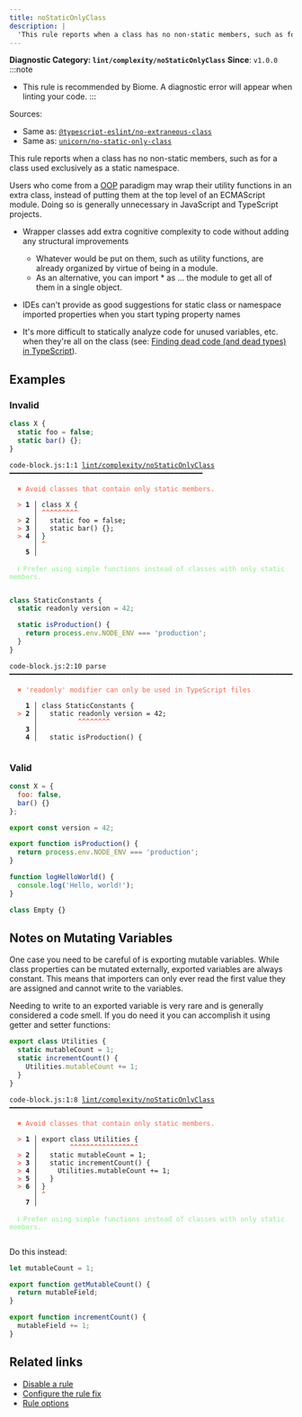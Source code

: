 ```yaml
---
title: noStaticOnlyClass
description: |
  'This rule reports when a class has no non-static members, such as for a class used exclusively as a static namespace.'
---
```


**Diagnostic Category: `lint/complexity/noStaticOnlyClass`**
<Tabs>
<TabItem label="JavaScript (and super languages)" icon="seti:javascript">
**Since**: `v1.0.0`
:::note
- This rule is recommended by Biome. A diagnostic error will appear when linting your code.
:::

Sources: 
- Same as: <a href="https://typescript-eslint.io/rules/no-extraneous-class" target="_blank"><code>@typescript-eslint/no-extraneous-class</code></a>
- Same as: <a href="https://github.com/sindresorhus/eslint-plugin-unicorn/blob/main/docs/rules/no-static-only-class.md" target="_blank"><code>unicorn/no-static-only-class</code></a>

This rule reports when a class has no non-static members, such as for a class used exclusively as a static namespace.

Users who come from a [OOP](https://en.wikipedia.org/wiki/Object-oriented_programming) paradigm may wrap their utility functions in an extra class,
instead of putting them at the top level of an ECMAScript module. Doing so is generally unnecessary in JavaScript and TypeScript projects.

- Wrapper classes add extra cognitive complexity to code without adding any structural improvements
  - Whatever would be put on them, such as utility functions, are already organized by virtue of being in a module.
  - As an alternative, you can import * as ... the module to get all of them in a single object.


- IDEs can't provide as good suggestions for static class or namespace imported properties when you start typing property names
- It's more difficult to statically analyze code for unused variables, etc. when they're all on the class (see: [Finding dead code (and dead types) in TypeScript](https://effectivetypescript.com/2020/10/20/tsprune)).

## Examples

### Invalid

```js
class X {
  static foo = false;
  static bar() {};
}
```

<pre class="language-text"><code class="language-text">code-block.js:1:1 <a href="https://biomejs.dev/linter/rules/no-static-only-class">lint/complexity/noStaticOnlyClass</a> ━━━━━━━━━━━━━━━━━━━━━━━━━━━━━━━━━━━━━━━━━━━━━━━━<br /><br />  <strong><span style="color: Tomato;">✖</span></strong> <span style="color: Tomato;">Avoid classes that contain only static members.</span><br />  <br />  <strong><span style="color: Tomato;">&gt;</span></strong> <strong>1 │ </strong>class X &#123;<br />   <strong>   │ </strong><strong><span style="color: Tomato;">^</span></strong><strong><span style="color: Tomato;">^</span></strong><strong><span style="color: Tomato;">^</span></strong><strong><span style="color: Tomato;">^</span></strong><strong><span style="color: Tomato;">^</span></strong><strong><span style="color: Tomato;">^</span></strong><strong><span style="color: Tomato;">^</span></strong><strong><span style="color: Tomato;">^</span></strong><strong><span style="color: Tomato;">^</span></strong><br />  <strong><span style="color: Tomato;">&gt;</span></strong> <strong>2 │ </strong>  static foo = false;<br />  <strong><span style="color: Tomato;">&gt;</span></strong> <strong>3 │ </strong>  static bar() &#123;&#125;;<br />  <strong><span style="color: Tomato;">&gt;</span></strong> <strong>4 │ </strong>&#125;<br />   <strong>   │ </strong><strong><span style="color: Tomato;">^</span></strong><br />    <strong>5 │ </strong><br />  <br />  <strong><span style="color: lightgreen;">ℹ</span></strong> <span style="color: lightgreen;">Prefer using simple functions instead of classes with only static members.</span><br />  <br /></code></pre>

```js
class StaticConstants {
  static readonly version = 42;

  static isProduction() {
    return process.env.NODE_ENV === 'production';
  }
}
```

<pre class="language-text"><code class="language-text">code-block.js:2:10 parse ━━━━━━━━━━━━━━━━━━━━━━━━━━━━━━━━━━━━━━━━━━━━━━━━━━━━━━━━━━━━━━━━━━━━━━━━━━━<br /><br />  <strong><span style="color: Tomato;">✖</span></strong> <span style="color: Tomato;">'readonly' modifier can only be used in TypeScript files</span><br />  <br />    <strong>1 │ </strong>class StaticConstants &#123;<br />  <strong><span style="color: Tomato;">&gt;</span></strong> <strong>2 │ </strong>  static readonly version = 42;<br />   <strong>   │ </strong>         <strong><span style="color: Tomato;">^</span></strong><strong><span style="color: Tomato;">^</span></strong><strong><span style="color: Tomato;">^</span></strong><strong><span style="color: Tomato;">^</span></strong><strong><span style="color: Tomato;">^</span></strong><strong><span style="color: Tomato;">^</span></strong><strong><span style="color: Tomato;">^</span></strong><strong><span style="color: Tomato;">^</span></strong><br />    <strong>3 │ </strong><br />    <strong>4 │ </strong>  static isProduction() &#123;<br />  <br /></code></pre>

### Valid

```js
const X = {
  foo: false,
  bar() {}
};
```

```js
export const version = 42;

export function isProduction() {
  return process.env.NODE_ENV === 'production';
}

function logHelloWorld() {
  console.log('Hello, world!');
}
```

```js
class Empty {}
```

## Notes on Mutating Variables

One case you need to be careful of is exporting mutable variables. While class properties can be mutated externally, exported variables are always constant. This means that importers can only ever read the first value they are assigned and cannot write to the variables.

Needing to write to an exported variable is very rare and is generally considered a code smell. If you do need it you can accomplish it using getter and setter functions:

```js
export class Utilities {
  static mutableCount = 1;
  static incrementCount() {
    Utilities.mutableCount += 1;
  }
}
```

<pre class="language-text"><code class="language-text">code-block.js:1:8 <a href="https://biomejs.dev/linter/rules/no-static-only-class">lint/complexity/noStaticOnlyClass</a> ━━━━━━━━━━━━━━━━━━━━━━━━━━━━━━━━━━━━━━━━━━━━━━━━<br /><br />  <strong><span style="color: Tomato;">✖</span></strong> <span style="color: Tomato;">Avoid classes that contain only static members.</span><br />  <br />  <strong><span style="color: Tomato;">&gt;</span></strong> <strong>1 │ </strong>export class Utilities &#123;<br />   <strong>   │ </strong>       <strong><span style="color: Tomato;">^</span></strong><strong><span style="color: Tomato;">^</span></strong><strong><span style="color: Tomato;">^</span></strong><strong><span style="color: Tomato;">^</span></strong><strong><span style="color: Tomato;">^</span></strong><strong><span style="color: Tomato;">^</span></strong><strong><span style="color: Tomato;">^</span></strong><strong><span style="color: Tomato;">^</span></strong><strong><span style="color: Tomato;">^</span></strong><strong><span style="color: Tomato;">^</span></strong><strong><span style="color: Tomato;">^</span></strong><strong><span style="color: Tomato;">^</span></strong><strong><span style="color: Tomato;">^</span></strong><strong><span style="color: Tomato;">^</span></strong><strong><span style="color: Tomato;">^</span></strong><strong><span style="color: Tomato;">^</span></strong><strong><span style="color: Tomato;">^</span></strong><br />  <strong><span style="color: Tomato;">&gt;</span></strong> <strong>2 │ </strong>  static mutableCount = 1;<br />  <strong><span style="color: Tomato;">&gt;</span></strong> <strong>3 │ </strong>  static incrementCount() &#123;<br />  <strong><span style="color: Tomato;">&gt;</span></strong> <strong>4 │ </strong>    Utilities.mutableCount += 1;<br />  <strong><span style="color: Tomato;">&gt;</span></strong> <strong>5 │ </strong>  &#125;<br />  <strong><span style="color: Tomato;">&gt;</span></strong> <strong>6 │ </strong>&#125;<br />   <strong>   │ </strong><strong><span style="color: Tomato;">^</span></strong><br />    <strong>7 │ </strong><br />  <br />  <strong><span style="color: lightgreen;">ℹ</span></strong> <span style="color: lightgreen;">Prefer using simple functions instead of classes with only static members.</span><br />  <br /></code></pre>

Do this instead:

```js
let mutableCount = 1;

export function getMutableCount() {
  return mutableField;
}

export function incrementCount() {
  mutableField += 1;
}
```

## Related links

- [Disable a rule](/linter/#disable-a-lint-rule)
- [Configure the rule fix](/linter#configure-the-rule-fix)
- [Rule options](/linter/#rule-options)

</TabItem>
</Tabs>

